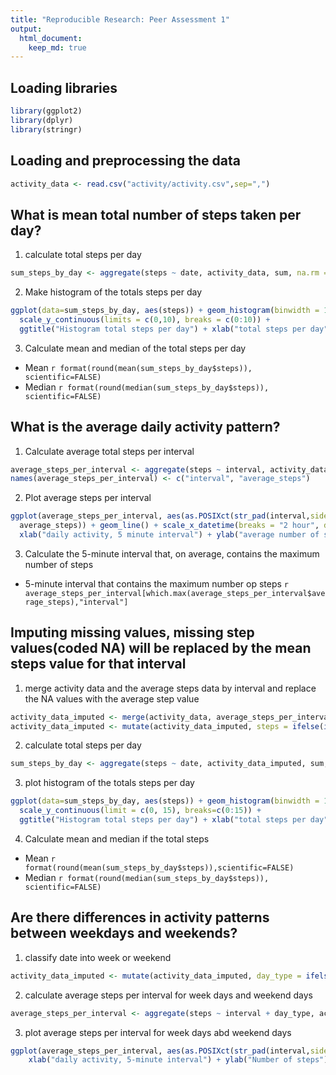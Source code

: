 ```yaml
---
title: "Reproducible Research: Peer Assessment 1"
output: 
  html_document:
    keep_md: true
---
```

## Loading libraries
```r
library(ggplot2)
library(dplyr)
library(stringr)
```

## Loading and preprocessing the data
```r
activity_data <- read.csv("activity/activity.csv",sep=",")
```

## What is mean total number of steps taken per day?
1. calculate total steps per day
```r
sum_steps_by_day <- aggregate(steps ~ date, activity_data, sum, na.rm = TRUE)
```

2. Make histogram of the totals steps per day
```r
ggplot(data=sum_steps_by_day, aes(steps)) + geom_histogram(binwidth = 1000) + 
  scale_y_continuous(limits = c(0,10), breaks = c(0:10)) +
  ggtitle("Histogram total steps per day") + xlab("total steps per day") + ylab("frequence")
```

3. Calculate mean and median of the total steps per day
* Mean `r format(round(mean(sum_steps_by_day$steps)), scientific=FALSE)`
* Median `r format(round(median(sum_steps_by_day$steps)), scientific=FALSE)`

## What is the average daily activity pattern?
1. Calculate average total steps per interval
```r
average_steps_per_interval <- aggregate(steps ~ interval, activity_data, FUN = function(x) as.integer(mean(x)))
names(average_steps_per_interval) <- c("interval", "average_steps")
```

2. Plot average steps per interval
```r
ggplot(average_steps_per_interval, aes(as.POSIXct(str_pad(interval,side="left", pad = "0",width = 4), format = "%H%M"),
  average_steps)) + geom_line() + scale_x_datetime(breaks = "2 hour", date_labels = "%H:%M") +
  xlab("daily activity, 5 minute interval") + ylab("average number of steps taken") 
```

3. Calculate the 5-minute interval that, on average, contains the maximum number of steps
* 5-minute interval that contains the maximum number op steps `r 
  average_steps_per_interval[which.max(average_steps_per_interval$average_steps),"interval"]`

## Imputing missing values, missing step values(coded NA) will be replaced by the mean steps value for that interval
1. merge activity data and the average steps data by interval and replace the NA values with the average step value
```r
activity_data_imputed <- merge(activity_data, average_steps_per_interval, by="interval")
activity_data_imputed <- mutate(activity_data_imputed, steps = ifelse(is.na(steps),average_steps,steps))
```

2. calculate total steps per day
```r
sum_steps_by_day <- aggregate(steps ~ date, activity_data_imputed, sum, na.rm = TRUE)
```

3. plot histogram of the totals steps per day
```r
ggplot(data=sum_steps_by_day, aes(steps)) + geom_histogram(binwidth = 1000) + 
  scale_y_continuous(limit = c(0, 15), breaks=c(0:15)) +
  ggtitle("Histogram total steps per day") + xlab("total steps per day") + ylab("frequence")
```

4. Calculate mean and median if the total steps
* Mean `r format(round(mean(sum_steps_by_day$steps)),scientific=FALSE)`
* Median `r format(round(median(sum_steps_by_day$steps)), scientific=FALSE)`

## Are there differences in activity patterns between weekdays and weekends?
1. classify date into week or weekend
```r
activity_data_imputed <- mutate(activity_data_imputed, day_type = ifelse(weekdays(as.Date(date)) %in% c("Monday", "Tuesday", "Wednesday", "Thursday", "Friday"), "week", "weekend"))
```

2. calculate average steps per interval for week days and weekend days
```r
average_steps_per_interval <- aggregate(steps ~ interval + day_type, activity_data_imputed, FUN = function(x) as.integer(mean(x)))
```

3. plot average steps per interval for  week days abd weekend days
```r
ggplot(average_steps_per_interval, aes(as.POSIXct(str_pad(interval,side="left", pad = "0",width = 4), format = "%H%M"), steps, color = day_type)) + geom_line() + scale_x_datetime(breaks = "2 hours", date_labels = "%H:%M") +
    xlab("daily activity, 5-minute interval") + ylab("Number of steps")
```